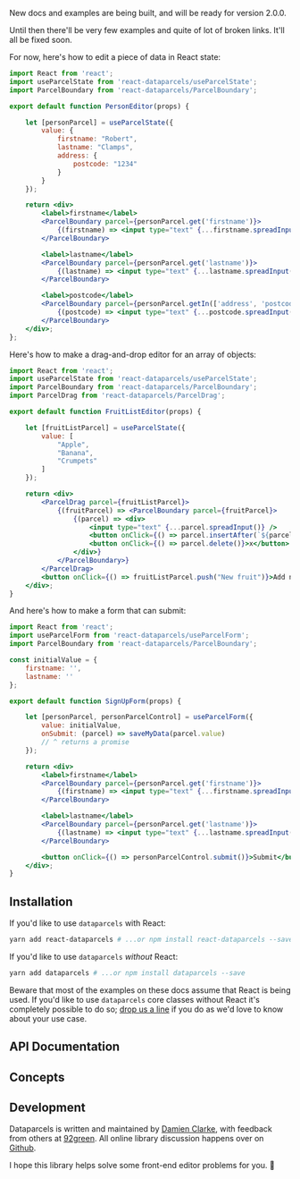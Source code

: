
<ApiPageIcon src={IconParcel} />

New docs and examples are being built, and will be ready for version 2.0.0.

Until then there'll be very few examples and quite of lot of broken links. It'll all be fixed soon.

For now, here's how to edit a piece of data in React state:

```jsx
import React from 'react';
import useParcelState from 'react-dataparcels/useParcelState';
import ParcelBoundary from 'react-dataparcels/ParcelBoundary';

export default function PersonEditor(props) {

    let [personParcel] = useParcelState({
        value: {
            firstname: "Robert",
            lastname: "Clamps",
            address: {
                postcode: "1234"
            }
        }
    });

    return <div>
        <label>firstname</label>
        <ParcelBoundary parcel={personParcel.get('firstname')}>
            {(firstname) => <input type="text" {...firstname.spreadInput()} />}
        </ParcelBoundary>

        <label>lastname</label>
        <ParcelBoundary parcel={personParcel.get('lastname')}>
            {(lastname) => <input type="text" {...lastname.spreadInput()} />}
        </ParcelBoundary>

        <label>postcode</label>
        <ParcelBoundary parcel={personParcel.getIn(['address', 'postcode'])}>
            {(postcode) => <input type="text" {...postcode.spreadInput()} />}
        </ParcelBoundary>
    </div>;
};
```

Here's how to make a drag-and-drop editor for an array of objects:

```jsx
import React from 'react';
import useParcelState from 'react-dataparcels/useParcelState';
import ParcelBoundary from 'react-dataparcels/ParcelBoundary';
import ParcelDrag from 'react-dataparcels/ParcelDrag';

export default function FruitListEditor(props) {

    let [fruitListParcel] = useParcelState({
        value: [
            "Apple",
            "Banana",
            "Crumpets"
        ]
    });

    return <div>
        <ParcelDrag parcel={fruitListParcel}>
            {(fruitParcel) => <ParcelBoundary parcel={fruitParcel}>
                {(parcel) => <div>
                    <input type="text" {...parcel.spreadInput()} />
                    <button onClick={() => parcel.insertAfter(`${parcel.value} copy`)}>+</button>
                    <button onClick={() => parcel.delete()}>x</button>
                </div>}
            </ParcelBoundary>}
        </ParcelDrag>
        <button onClick={() => fruitListParcel.push("New fruit")}>Add new fruit</button>
    </div>;
}
```

And here's how to make a form that can submit:

```jsx
import React from 'react';
import useParcelForm from 'react-dataparcels/useParcelForm';
import ParcelBoundary from 'react-dataparcels/ParcelBoundary';

const initialValue = {
    firstname: '',
    lastname: ''
};

export default function SignUpForm(props) {

    let [personParcel, personParcelControl] = useParcelForm({
        value: initialValue,
        onSubmit: (parcel) => saveMyData(parcel.value)
        // ^ returns a promise
    });

    return <div>
        <label>firstname</label>
        <ParcelBoundary parcel={personParcel.get('firstname')}>
            {(firstname) => <input type="text" {...firstname.spreadInput()} />}
        </ParcelBoundary>

        <label>lastname</label>
        <ParcelBoundary parcel={personParcel.get('lastname')}>
            {(lastname) => <input type="text" {...lastname.spreadInput()} />}
        </ParcelBoundary>

        <button onClick={() => personParcelControl.submit()}>Submit</button>
    </div>;
}
```

## Installation

If you'd like to use `dataparcels` with React:

```bash
yarn add react-dataparcels # ...or npm install react-dataparcels --save
```

If you'd like to use `dataparcels` *without* React:


```bash
yarn add dataparcels # ...or npm install dataparcels --save
```

Beware that most of the examples on these docs assume that React is being used. If you'd like to use `dataparcels` core classes without React it's completely possible to do so; [drop us a line](https://www.github.com/92green/dataparcels/issues) if you do as we'd love to know about your use case.

## API Documentation

<Api />

## Concepts

<Concepts />

## Development

Dataparcels is written and maintained by [Damien Clarke](https://damienclarke.me/), with feedback from others at [92green](https://github.com/92green).
All online library discussion happens over on [Github](https://github.com/92green/dataparcels).

I hope this library helps solve some front-end editor problems for you. 🎉
